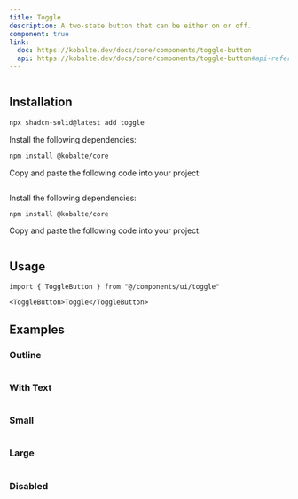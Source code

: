```yaml
---
title: Toggle
description: A two-state button that can be either on or off.
component: true
link:
  doc: https://kobalte.dev/docs/core/components/toggle-button
  api: https://kobalte.dev/docs/core/components/toggle-button#api-reference
---
```


<ComponentPreview name="toggle-demo" >

```tsx file=<rootDir>/src/registry/tailwindcss/examples/toggle-demo.tsx

```

</ComponentPreview>

## Installation

<ComponentInstallation >

```bash
npx shadcn-solid@latest add toggle
```

<Step >

<StepItem>Install the following dependencies:</StepItem>

```bash
npm install @kobalte/core
```

<StepItem>Copy and paste the following code into your project:</StepItem>
```tsx file=<rootDir>/src/registry/tailwindcss/ui/toggle.tsx
```

</Step>

<Step >

<StepItem>Install the following dependencies:</StepItem>

```bash
npm install @kobalte/core
```

<StepItem>Copy and paste the following code into your project:</StepItem>
```tsx file=<rootDir>/../packages/unocss/ui/toggle.tsx
```

</Step>

</ComponentInstallation>

## Usage

```tsx
import { ToggleButton } from "@/components/ui/toggle"
```

```tsx
<ToggleButton>Toggle</ToggleButton>
```

## Examples

### Outline

<ComponentPreview name="toggle-outline" >

```tsx file=<rootDir>/src/registry/tailwindcss/examples/toggle-outline.tsx

```

</ComponentPreview>

### With Text

<ComponentPreview name="toggle-with-text" >

```tsx file=<rootDir>/src/registry/tailwindcss/examples/toggle-with-text.tsx

```

</ComponentPreview>

### Small

<ComponentPreview name="toggle-small" >

```tsx file=<rootDir>/src/registry/tailwindcss/examples/toggle-small.tsx

```

</ComponentPreview>

### Large

<ComponentPreview name="toggle-large" >

```tsx file=<rootDir>/src/registry/tailwindcss/examples/toggle-large.tsx

```

</ComponentPreview>

### Disabled

<ComponentPreview name="toggle-disabled" >

```tsx file=<rootDir>/src/registry/tailwindcss/examples/toggle-disabled.tsx

```

</ComponentPreview>
